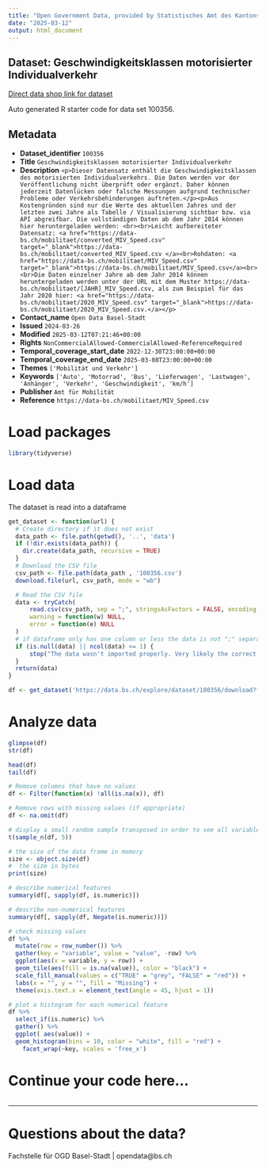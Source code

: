 ```yaml
---
title: "Open Government Data, provided by Statistisches Amt des Kantons Basel-Stadt - Fachstelle OGD"
date: "2025-03-12"
output: html_document
---
```


## Dataset: Geschwindigkeitsklassen motorisierter Individualverkehr

[Direct data shop link for dataset](https://data.bs.ch/explore/dataset/100356)

Auto generated R starter code for data set 100356.

## Metadata

- **Dataset_identifier** `100356`
- **Title** `Geschwindigkeitsklassen motorisierter Individualverkehr`
- **Description** `<p>Dieser Datensatz enthält die Geschwindigkeitsklassen des motorisierten Individualverkehrs. Die Daten werden vor der Veröffentlichung nicht überprüft oder ergänzt. Daher können jederzeit Datenlücken oder falsche Messungen aufgrund technischer Probleme oder Verkehrsbehinderungen auftreten.</p><p>Aus Kostengründen sind nur die Werte des aktuellen Jahres und der letzten zwei Jahre als Tabelle / Visualisierung sichtbar bzw. via API abgreifbar. Die vollständigen Daten ab dem Jahr 2014 können hier heruntergeladen werden: <br><br>Leicht aufbereiteter Datensatz: <a href="https://data-bs.ch/mobilitaet/converted_MIV_Speed.csv" target="_blank">https://data-bs.ch/mobilitaet/converted_MIV_Speed.csv </a><br>Rohdaten: <a href="https://data-bs.ch/mobilitaet/MIV_Speed.csv" target="_blank">https://data-bs.ch/mobilitaet/MIV_Speed.csv</a><br><br>Die Daten einzelner Jahre ab dem Jahr 2014 können heruntergeladen werden unter der URL mit dem Muster https://data-bs.ch/mobilitaet/[JAHR]_MIV_Speed.csv, als zum Beispiel für das Jahr 2020 hier: <a href="https://data-bs.ch/mobilitaet/2020_MIV_Speed.csv" target="_blank">https://data-bs.ch/mobilitaet/2020_MIV_Speed.csv.</a></p>`
- **Contact_name** `Open Data Basel-Stadt`
- **Issued** `2024-03-26`
- **Modified** `2025-03-12T07:21:46+00:00`
- **Rights** `NonCommercialAllowed-CommercialAllowed-ReferenceRequired`
- **Temporal_coverage_start_date** `2022-12-30T23:00:00+00:00`
- **Temporal_coverage_end_date** `2025-03-08T23:00:00+00:00`
- **Themes** `['Mobilität und Verkehr']`
- **Keywords** `['Auto', 'Motorrad', 'Bus', 'Lieferwagen', 'Lastwagen', 'Anhänger', 'Verkehr', 'Geschwindigkeit', 'km/h']`
- **Publisher** `Amt für Mobilität`
- **Reference** `https://data-bs.ch/mobilitaet/MIV_Speed.csv`


# Load packages

```r

library(tidyverse)
```

# Load data

The dataset is read into a dataframe

```r
get_dataset <- function(url) {
  # Create directory if it does not exist
  data_path <- file.path(getwd(), '..', 'data')
  if (!dir.exists(data_path)) {
    dir.create(data_path, recursive = TRUE)
  }
  # Download the CSV file
  csv_path <- file.path(data_path , '100356.csv')
  download.file(url, csv_path, mode = "wb")

  # Read the CSV file
  data <- tryCatch(
      read.csv(csv_path, sep = ";", stringsAsFactors = FALSE, encoding = "UTF-8"),
      warning = function(w) NULL,
      error = function(e) NULL
  )
  # if dataframe only has one column or less the data is not ";" separated
  if (is.null(data) || ncol(data) <= 1) {
      stop("The data wasn't imported properly. Very likely the correct separator couldn't be found.\nPlease check the dataset manually and adjust the code.")
  }
  return(data)
}
```

```r

df <- get_dataset('https://data.bs.ch/explore/dataset/100356/download?format=csv&timezone=Europe%2FZurich')

```

# Analyze data

```r

glimpse(df)
str(df)

head(df)
tail(df)

```

```r
# Remove columns that have no values
df <- Filter(function(x) !all(is.na(x)), df)

# Remove rows with missing values (if appropriate)
df <- na.omit(df)
```

```r
# display a small random sample transposed in order to see all variables
t(sample_n(df, 5))
```

```r
# the size of the data frame in memory
size <- object.size(df)
#  the size in bytes
print(size)
```

```r
# describe numerical features
summary(df[, sapply(df, is.numeric)])
```

```r
# describe non-numerical features
summary(df[, sapply(df, Negate(is.numeric))])
```

```r
# check missing values
df %>%
  mutate(row = row_number()) %>%
  gather(key = "variable", value = "value", -row) %>%
  ggplot(aes(x = variable, y = row)) +
  geom_tile(aes(fill = is.na(value)), color = "black") +
  scale_fill_manual(values = c("TRUE" = "grey", "FALSE" = "red")) +
  labs(x = "", y = "", fill = "Missing") +
  theme(axis.text.x = element_text(angle = 45, hjust = 1))
```

```r
# plot a histogram for each numerical feature
df %>%
  select_if(is.numeric) %>%
  gather() %>%
  ggplot( aes(value)) +
  geom_histogram(bins = 10, color = "white", fill = "red") +
    facet_wrap(~key, scales = 'free_x')
```

# Continue your code here...

```r

```
------------------------------------------------------------------------

# Questions about the data?

Fachstelle für OGD Basel-Stadt | opendata@bs.ch
